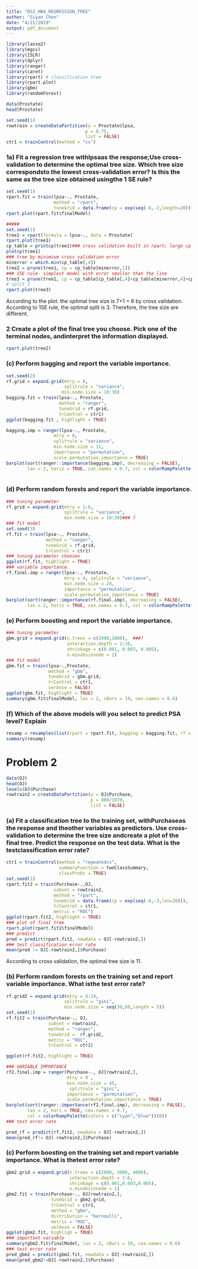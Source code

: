 ```yaml
---
title: "DS2_HW4_REGRESSION_TREE"
author: "Siyan Chen"
date: "4/21/2019"
output: pdf_document
---
```


```r
library(lasso2)
library(mgcv)
library(ISLR)
library(dplyr)
library(ranger)
library(caret)
library(rpart) # classification tree
library(rpart.plot)
library(gbm)
library(randomForest)
```

```r
data(Prostate)
head(Prostate)

set.seed(1)
rowtrain = createDataPartition(y = Prostate$lpsa,
                              p = 0.75,
                              list = FALSE)
ctr1 = trainControl(method = "cv")

```

### 1a) Fit a regression tree withlpsaas the response;Use cross-validation to determine the optimal tree size. Which tree size correspondsto the lowest cross-validation error?  Is this the same as the tree size obtained usingthe 1 SE rule?



```r
set.seed(1)
rpart.fit = train(lpsa~., Prostate,
                  method = "rpart",
                  tuneGrid = data.frame(cp = exp(seq(-6,-2,length=20))), trControl = ctr1)
rpart.plot(rpart.fit$finalModel)

#####
set.seed(1) 
tree1 = rpart(formula = lpsa~., data = Prostate)
rpart.plot(tree1)
cp_table = printcp(tree1)### cross validation built in rpart; large cp give smaller tree
plotcp(tree1)
### tree by minimium cross validation error
minerror = which.min(cp_table[,4])
tree2 = prune(tree1, cp = cp_table[minerror,1])
### 1SE rule- simplest model with error smaller than the line
tree3 = prune(tree1, cp = cp_table[cp_table[,4]<cp_table[minerror,4]+cp_table[minerror,5],1][1])
# split 3
rpart.plot(tree3)
```

According to the plot. the optimal tree size is 7+1 = 8 by cross validation. According to 1SE rule, the optimal split is 3. Therefore, the tree size are different. 

### 2  Create  a  plot  of  the  final  tree  you  choose.   Pick  one  of  the  terminal  nodes,  andinterpret the information displayed.

```r
rpart.plot(tree2)
```


### (c)  Perform bagging and report the variable importance.

```r
set.seed(2)
rf.grid = expand.grid(mtry = 8,
                      splitrule = "variance",
                     min.node.size = 10:30)
bagging.fit = train(lpsa~., Prostate, 
                    method = "ranger",
                    tuneGrid = rf.grid,
                    trControl = ctr1)
ggplot(bagging.fit , highlight = TRUE)

bagging.imp = ranger(lpsa~., Prostate,
                  mtry = 8, 
                  splitrule = "variance", 
                  min.node.size = 11,
                  importance = "permutation",
                  scale.permutation.importance = TRUE)
barplot(sort(ranger::importance(bagging.imp), decreasing = FALSE),
        las = 2, horiz = TRUE, cex.names = 0.7, col = colorRampPalette(colors = c("darkred", "white", "darkblue"))(19))
                  
```

### (d)  Perform random forests and report the variable importance.

```r
### tuning parameter
rf.grid = expand.grid(mtry = 1:6,
                      splitrule = "variance",
                      min.node.size = 10:30)### ?
### fit model
set.seed(3)
rf.fit = train(lpsa~., Prostate, 
               method = "ranger",
               tuneGrid = rf.grid,
               trControl = ctr1)
### tuning parameter choosen
ggplot(rf.fit, highlight = TRUE)
### variable importance.
rf.final.imp = ranger(lpsa~., Prostate,
                      mtry = 4, splitrule = "variance",
                      min.node.size = 24,
                      importance = "permutation",
                      scale.permutation.importance = TRUE)
barplot(sort(ranger::importance(rf.final.imp), decreasing = FALSE),
        las = 2, horiz = TRUE, cex.names = 0.7, col = colorRampPalette(colors = c("darkred", "white", "darkblue"))(19))
```

### (e)  Perform boosting and report the variable importance.

```r
### tuning parameter
gbm.grid = expand.grid(n.trees = c(2000,3000),  ###?
                       interaction.depth = 2:10,
                       shrinkage = c(0.001, 0.003, 0.005),
                       n.minobsinnode = 1)
### fit model
gbm.fit = train(lpsa~.,Prostate,
                method = "gbm",
                tuneGrid = gbm.grid,
                trControl = ctr1,
                verbose = FALSE)
ggplot(gbm.fit, highlight = TRUE)
summary(gbm.fit$finalModel, las = 2, cBars = 19, cex.names = 0.6)
```

### (f)  Which of the above models will you select to predict PSA level?  Explain

```r
resamp = resamples(list(rpart = rpart.fit, bagging = bagging.fit, rf = rf.fit, gbm = gbm.fit))
summary(resamp)
```

# Problem 2

```r
data(OJ)
head(OJ)
levels(OJ$Purchase)
rowtrain2 = createDataPartition(y = OJ$Purchase,
                                p = 800/1070,
                                list = FALSE)

```


### (a)  Fit a classification tree to the training set, withPurchaseas the response and theother  variables  as  predictors.   Use  cross-validation  to  determine  the  tree  size  andcreate a plot of the final tree.  Predict the response on the test data.  What is the testclassification error rate?

```r
ctr1 = trainControl(method = "repeatedcv",
                    summaryFunction = twoClassSummary,
                    classProbs = TRUE)
set.seed(1)
rpart.fit2 = train(Purchase~.,OJ,
                  subset = rowtrain2,
                  method = "rpart",
                  tuneGrid = data.frame(cp = exp(seq(-6,-3,len=20))),
                  trControl = ctr1,
                  metric = "ROC")
ggplot(rpart.fit2, highlight = TRUE)
### plot of final tree
rpart.plot(rpart.fit2$finalModel)
### predict
pred = predict(rpart.fit2, newdata = OJ[-rowtrain2,])
### test classification error rate  
mean(pred != OJ[-rowtrain2,]$Purchase)
```

According to cross validation, the optimal tree size is 11.

### (b)  Perform random forests on the training set and report variable importance.  What isthe test error rate?

```r
rf.grid2 = expand.grid(mtry = 8:14,
                      splitrule = "gini",
                      min.node.size = seq(30,60,length = 5))
set.seed(1)
rf.fit2 = train(Purchase~., OJ,
                subset = rowtrain2,
                method = "ranger",
                tuneGrid =  rf.grid2,
                metric = "ROC",
                trControl = ctr1)

ggplot(rf.fit2, highlight = TRUE)

### VARIABLE IMPORTANCE
rf2.final.imp = ranger(Purchase~., OJ[rowtrain2,],
                       mtry = 9 ,
                       min.node.size = 45,
                        splitrule = "gini",
                       importance = "permutation",
                       scale.permutation.importance = TRUE)
barplot(sort(ranger::importance(rf2.final.imp), decreasing = FALSE),
        las = 2, hori = TRUE, cex.names = 0.7,
        col = colorRampPalette(colors = c("cyan","blue"))(8))
### test error rate

pred_rf = predict(rf.fit2, newdata = OJ[-rowtrain2,])
mean(pred_rf!= OJ[-rowtrain2,]$Purchase)

```


### (c)  Perform boosting on the training set and report variable importance.  What is thetest error rate?

```r
gbm2.grid = expand.grid(n.trees = c(2000, 3000, 4000),
                        interaction.depth = 1:6,
                        shrinkage = c(0.001,0.003,0.005),
                        n.minobsinnode = 1)
gbm2.fit = train(Purchase~., OJ[rowtrain2,],
                 tuneGrid = gbm2.grid,
                 trControl = ctr1,
                 method = "gbm",
                 distribution = "bernoulli",
                 metric = "ROC",
                 verbose = FALSE)
ggplot(gbm2.fit, highligh = TRUE)
### important variable
summary(gbm2.fit$finalModel, las = 2, cBars = 19, cex.names = 0.6)
### test error rate
pred_gbm2 = predict(gbm2.fit, newdata = OJ[-rowtrain2,])
mean(pred_gbm2!=OJ[-rowtrain2,]$Purchase)
              
```

